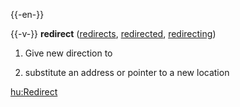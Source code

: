 {{-en-}}

{{-v-}}
'''redirect'''  ([[redirects]], [[redirected]], [[redirecting]])
#Give new direction to
#{{cattag|computing}} substitute an address or pointer to a new location

[[hu:Redirect]]